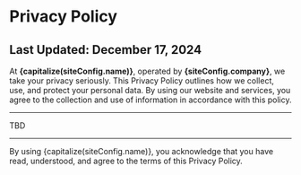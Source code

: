 
# Privacy Policy

## Last Updated: December 17, 2024

At **{capitalize(siteConfig.name)}**, operated by **{siteConfig.company}**, we take your privacy seriously. This Privacy Policy outlines how we collect, use, and protect your personal data. By using our website and services, you agree to the collection and use of information in accordance with this policy.

---

TBD

---

By using {capitalize(siteConfig.name)}, you acknowledge that you have read, understood, and agree to the terms of this Privacy Policy.
